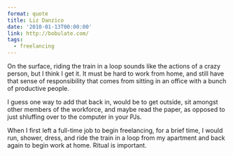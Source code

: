 ```yaml
---
format: quote
title: Liz Danzico
date: '2010-01-13T00:00:00'
link: http://bobulate.com/
tags:
  - freelancing
---
```


<p>On the surface, riding the train in a loop sounds like the actions of a crazy person, but I think I get it.  It must be hard to work from home, and still have that sense of responsibility that comes from sitting in an office with a bunch of productive people.</p>

<p>I guess one way to add that back in, would be to get outside, sit amongst other members of the workforce, and maybe read the paper, as opposed to just shluffing over to the computer in your PJs.</p>

When I first left a full-time job to begin freelancing, for a brief time, I would run, shower, dress, and ride the train in a loop from my apartment and back again to begin work at home. Ritual is important.